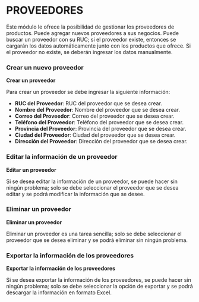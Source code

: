 
# **PROVEEDORES**

Este módulo le ofrece la posibilidad de gestionar los proveedores de productos. Puede agregar nuevos proveedores a sus negocios. Puede buscar un proveedor con su RUC; si el proveedor existe, entonces se cargarán los datos automáticamente junto con los productos que ofrece. Si el proveedor no existe, se deberán ingresar los datos manualmente.

### Crear un nuevo proveedor
**Crear un proveedor**

Para crear un proveedor se debe ingresar la siguiente información:

- **RUC del Proveedor**: RUC del proveedor que se desea crear.
- **Nombre del Proveedor**: Nombre del proveedor que se desea crear.
- **Correo del Proveedor**: Correo del proveedor que se desea crear.
- **Teléfono del Proveedor**: Teléfono del proveedor que se desea crear.
- **Provincia del Proveedor**: Provincia del proveedor que se desea crear.
- **Ciudad del Proveedor**: Ciudad del proveedor que se desea crear.
- **Dirección del Proveedor**: Dirección del proveedor que se desea crear.

### Editar la información de un proveedor
**Editar un proveedor**

Si se desea editar la información de un proveedor, se puede hacer sin ningún problema; solo se debe seleccionar el proveedor que se desea editar y se podrá modificar la información que se desee.

### Eliminar un proveedor
**Eliminar un proveedor**

Eliminar un proveedor es una tarea sencilla; solo se debe seleccionar el proveedor que se desea eliminar y se podrá eliminar sin ningún problema.

### Exportar la información de los proveedores
**Exportar la información de los proveedores**

Si se desea exportar la información de los proveedores, se puede hacer sin ningún problema; solo se debe seleccionar la opción de exportar y se podrá descargar la información en formato Excel.
